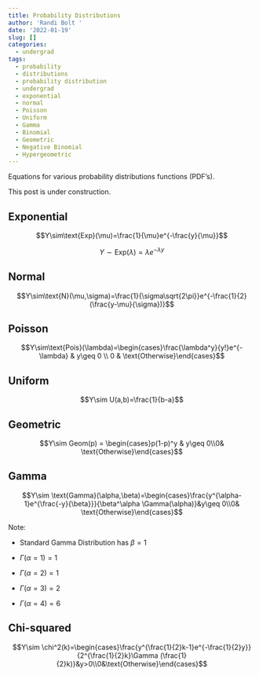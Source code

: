 ```yaml
---
title: Probability Distributions
author: 'Randi Bolt '
date: '2022-01-19'
slug: []
categories:
  - undergrad
tags:
  - probability
  - distributions
  - probability distribution
  - undergrad
  - exponential
  - normal
  - Poisson
  - Uniform
  - Gamma
  - Binomial
  - Geometric
  - Negative Binomial
  - Hypergeometric
---
```


Equations for various probability distributions functions (PDF's). 

This post is under construction.

## Exponential 

$$Y\sim\text{Exp}(\mu)=\frac{1}{\mu}e^{-\frac{y}{\mu}}$$

$$Y\sim\text{Exp}(\lambda)=\lambda e^{-\lambda y}$$

## Normal 

$$Y\sim\text{N}(\mu,\sigma)=\frac{1}{\sigma\sqrt{2\pi}}e^{-\frac{1}{2}(\frac{y-\mu}{\sigma})}$$

## Poisson

$$Y\sim\text{Pois}(\lambda)=\begin{cases}\frac{\lambda^y}{y!}e^{-\lambda} & y\geq 0 \\ 0 & \text{Otherwise}\end{cases}$$

## Uniform  

$$Y\sim U(a,b)=\frac{1}{b-a}$$

## Geometric 

$$Y\sim Geom(p) = \begin{cases}p(1-p)^y & y\geq 0\\0& \text{Otherwise}\end{cases}$$

## Gamma 

$$Y\sim \text{Gamma}(\alpha,\beta)=\begin{cases}\frac{y^{\alpha-1}e^{\frac{-y}{\beta}}}{\beta^\alpha \Gamma(\alpha)}&y\geq 0\\0& \text{Otherwise}\end{cases}$$

Note:

- Standard Gamma Distribution has $\beta = 1$

- $\Gamma(\alpha =1)=1$

- $\Gamma(\alpha =2)=1$

- $\Gamma(\alpha =3)=2$

- $\Gamma(\alpha =4)=6$

## Chi-squared 

$$Y\sim \chi^2(k)=\begin{cases}\frac{y^{\frac{1}{2}k-1}e^{-\frac{1}{2}y}}{2^{\frac{1}{2}k}\Gamma (\frac{1}{2}k)}&y>0\\0&\text{Otherwise}\end{cases}$$









